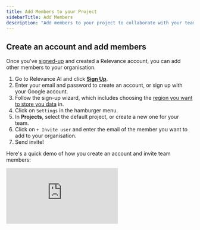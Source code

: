 ```yaml
---
title: Add Members to your Project
sidebarTitle: Add Members
description: "Add members to your project to collaborate with your team."
---
```


## Create an account and add members

Once you've [signed-up](http://app.relevanceai.com/) and created a Relevance account, you can add other members to your organisation. 

1. Go to Relevance AI and click **[Sign Up](http://app.relevanceai.com/)**.
2. Enter your email and password to create an account, or sign up with your Google account.
3. Follow the sign-up wizard, which includes choosing the [region you want to store you data](https://relevanceai.com/docs/security#regions) in.
4. Click on `Settings` in the hamburger menu.
5. In **Projects**, select the default project, or create a new one for your team.
6. Click on `+ Invite user` and enter the email of the member you want to add to your organisation.
7. Send invite!

Here's a quick demo of how you create an account and invite team members:

<div
  style={{
    width: '100%',
    position: 'relative',
    paddingTop: '56.25%',
  }}>
  <iframe
    src="https://app.supademo.com/embed/cm79y3ykd0ofr11onwku5zrg0"
    frameBorder="0"
    title="Invite a user to a project in Relevance AI"
    allow="clipboard-write"
    webkitallowfullscreen="true"
    mozallowfullscreen="true"
    allowfullscreen
    style={{
      position: 'absolute',
      top: 0,left: 0, width: '100%', height: '100%',
      border: '3px solid #5E43CE',
      borderRadius: '10px',
    }}/>
</div>

### User roles

Members in your organisation can be assigned the following roles: Admin, Editor and Viewer. These roles determine what they can do inside of the platform, and what they can do when using the API.

<AccordionGroup>
  <Accordion title="Admin" icon="user-tie-hair-long" iconType="duotone">
    Has all read and write permissions.
  </Accordion>
  <Accordion title="Editor" icon="typewriter" iconType="duotone">
    **Has read permissions for:**

    - All datasets
    - All knowledge sets
    - All agents
    - Users

    **Has write permissions for:**

    - All datasets
    - All knowledge sets
    - All agents

    **Other permissions:**

    - Can run agents and tools.
  </Accordion>
  <Accordion title="Viewer" icon="book-open-reader" iconType="duotone">
    **Has read permissions for:**

    - All datasets
    - All knowledge sets
    - All agents

    **Other permissions:**

    - Can run agents.
  </Accordion>
</AccordionGroup>